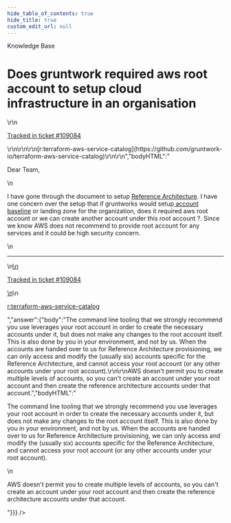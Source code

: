 ```yaml
---
hide_table_of_contents: true
hide_title: true
custom_edit_url: null
---
```



<CenterLayout>
<span className="searchCategory">Knowledge Base</span>
<h1>Does gruntwork required aws root account to setup cloud infrastructure in an organisation</h1>
<GitHub discussion={{"id":"D_kwDOF8slf84AQSDa","number":524,"author":{"login":"ivishalvarshney"},"title":"Does gruntwork required aws root account to setup cloud infrastructure in an organisation","body":"Dear Team,\r\n\r\nI have gone through the document to setup [Reference Architecture](https://gruntwork.io/reference-architecture/). I have one concern over the setup that if gruntworks would setup[ account baseline](https://docs.gruntwork.io/guides/build-it-yourself/landing-zone/deployment-walkthrough/configure-the-security-baseline-for-the-root-account/) or landing zone for the organization, does it required aws root account or we can create another account under this root account ?. Since we know AWS does not recommend to provide root account for any services and it could be high security concern.\r\n\r\n---\r\n\r\n<ins datetime=\"2022-08-01T10:04:00Z\">\r\n  <p><a href=\"https://support.gruntwork.io/hc/requests/109084\">Tracked in ticket #109084</a></p>\r\n</ins>\r\n\r\n[r:terraform-aws-service-catalog](https://github.com/gruntwork-io/terraform-aws-service-catalog)\r\n\r\n","bodyHTML":"<p dir=\"auto\">Dear Team,</p>\n<p dir=\"auto\">I have gone through the document to setup <a href=\"https://gruntwork.io/reference-architecture/\" rel=\"nofollow\">Reference Architecture</a>. I have one concern over the setup that if gruntworks would setup<a href=\"https://docs.gruntwork.io/guides/build-it-yourself/landing-zone/deployment-walkthrough/configure-the-security-baseline-for-the-root-account/\" rel=\"nofollow\"> account baseline</a> or landing zone for the organization, does it required aws root account or we can create another account under this root account ?. Since we know AWS does not recommend to provide root account for any services and it could be high security concern.</p>\n<hr>\n<ins datetime=\"2022-08-01T10:04:00Z\">\n  <p dir=\"auto\"><a href=\"https://support.gruntwork.io/hc/requests/109084\" rel=\"nofollow\">Tracked in ticket #109084</a></p>\n</ins>\n<p dir=\"auto\"><a href=\"https://github.com/gruntwork-io/terraform-aws-service-catalog\">r:terraform-aws-service-catalog</a></p>","answer":{"body":"The command line tooling that we strongly recommend you use leverages your root account in order to create the necessary accounts under it, but does not make any changes to the root account itself. This is also done by you in your environment, and not by us. When the accounts are handed over to us for Reference Architecture provisioning, we can only access and modify the (usually six) accounts specific for the Reference Architecture, and cannot access your root account (or any other accounts under your root account).\r\n\r\nAWS doesn't permit you to create multiple levels of accounts, so you can't create an account under your root account and then create the reference architecture accounts under that account.","bodyHTML":"<p dir=\"auto\">The command line tooling that we strongly recommend you use leverages your root account in order to create the necessary accounts under it, but does not make any changes to the root account itself. This is also done by you in your environment, and not by us. When the accounts are handed over to us for Reference Architecture provisioning, we can only access and modify the (usually six) accounts specific for the Reference Architecture, and cannot access your root account (or any other accounts under your root account).</p>\n<p dir=\"auto\">AWS doesn't permit you to create multiple levels of accounts, so you can't create an account under your root account and then create the reference architecture accounts under that account.</p>"}}} />

</CenterLayout>
  

<!-- ##DOCS-SOURCER-START
{
  "sourcePlugin": "github-discussions",
  "hash": "5f550a56589bd4ea5c2c1ec501e444c0"
}
##DOCS-SOURCER-END -->
